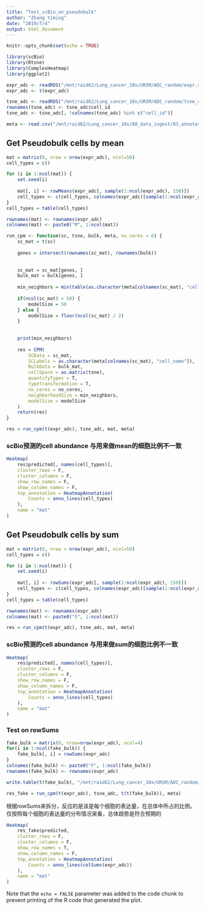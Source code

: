 ```yaml
---
title: "Test_scBio_on_pseudobulk"
author: "Zhang Yiming"
date: "2019/7/4"
output: html_document
---
```


```r
knitr::opts_chunk$set(echo = TRUE)
```


```r
library(scBio)
library(Rtsne)
library(ComplexHeatmap)
library(ggplot2)
```


```r
expr_adc <- readRDS("/mnt/raid62/Lung_cancer_10x/URSM/ADC_random/expr.rds") 
expr_adc <- t(expr_adc)

tsne_adc <- readRDS("/mnt/raid62/Lung_cancer_10x/URSM/ADC_random/tsne_coord.rds")
rownames(tsne_adc) <- tsne_adc$cell_id
tsne_adc <- tsne_adc[, !colnames(tsne_adc) %in% c("cell_id")]

meta <- read.csv("/mnt/raid62/Lung_cancer_10x/00_data_ingest/03_annotation_csv/20190506_meta.csv", row.names = 1)
```




## Get Pseudobulk cells by mean
```r

mat = matrix(0, nrow = nrow(expr_adc), ncol=50)
cell_types = c()

for (i in 1:ncol(mat)) {
    set.seed(i)
    
    mat[, i] <- rowMeans(expr_adc[, sample(1:ncol(expr_adc), 150)])
    cell_types <- c(cell_types, colnames(expr_adc)[sample(1:ncol(expr_adc), 150)])
}
cell_types = table(cell_types)

rownames(mat) <- rownames(expr_adc)
colnames(mat) <- paste0("M", 1:ncol(mat))
```


```r
run_cpm <- function(sc, tsne, bulk, meta, no_cores = 6) {
    sc_mat = t(sc)
    
    genes = intersect(rownames(sc_mat), rownames(bulk))
    
    
    sc_mat = sc_mat[genes, ]
    bulk_mat = bulk[genes, ]
    
    min_neighbors = min(table(as.character(meta[colnames(sc_mat), "cell_name"]))) - 1
    
    if(ncol(sc_mat) > 50) {
        modelSize = 50
    } else {
        modelSize = floor(ncol(sc_mat) / 2)
    }
    
    
    print(min_neighbors)
    
    res = CPM(
        SCData = sc_mat, 
        SCLabels = as.character(meta[colnames(sc_mat), "cell_name"]), 
        BulkData = bulk_mat, 
        cellSpace = as.matrix(tsne), 
        quantifyTypes = T, 
        typeTransformation = T, 
        no_cores = no_cores,
        neighborhoodSize = min_neighbors,
        modelSize = modelSize
    ) 
    return(res)
}
```

```R
res = run_cpm(t(expr_adc), tsne_adc, mat, meta)
```

### scBio预测的cell abundance 与用来做mean的细胞比例不一致
```r
Heatmap(
    res$predicted[, names(cell_types)], 
    cluster_rows = F,
    cluster_columns = F, 
    show_row_names = F,
    show_column_names = F,
    top_annotation = HeatmapAnnotation(
        Counts = anno_lines(cell_types)
    ),
    name = "mat"
)
```


## Get Pseudobulk cells by sum
```r
mat = matrix(0, nrow = nrow(expr_adc), ncol=50)
cell_types = c()

for (i in 1:ncol(mat)) {
    set.seed(i)
    
    mat[, i] <- rowSums(expr_adc[, sample(1:ncol(expr_adc), 150)])
    cell_types <- c(cell_types, colnames(expr_adc)[sample(1:ncol(expr_adc), 150)])
}
cell_types = table(cell_types)

rownames(mat) <- rownames(expr_adc)
colnames(mat) <- paste0("S", 1:ncol(mat))
```


```R
res = run_cpm(t(expr_adc), tsne_adc, mat, meta)
```

### scBio预测的cell abundance 与用来做sum的细胞比例不一致
```r
Heatmap(
    res$predicted[, names(cell_types)], 
    cluster_rows = F,
    cluster_columns = F, 
    show_row_names = F,
    show_column_names = F,
    top_annotation = HeatmapAnnotation(
        Counts = anno_lines(cell_types)
    ),
    name = "mat"
)
```


### Test on rowSums
```r
fake_bulk = matrix(0, nrow=nrow(expr_adc), ncol=4)
for(i in 1:ncol(fake_bulk)) {
    fake_bulk[, i] = rowSums(expr_adc)
}
colnames(fake_bulk) <- paste0("F", 1:ncol(fake_bulk))
rownames(fake_bulk) <- rownames(expr_adc)

write.table(t(fake_bulk), "/mnt/raid62/Lung_cancer_10x/URSM/ADC_random/fake_bulk.csv", row.names = F, col.names = F, sep = ",")
```


```r
res_fake = run_cpm(t(expr_adc), tsne_adc, t(t(fake_bulk)), meta)
```

根据rowSums来拆分，反应的是该是每个细胞的表达量，在总体中所占的比例。仅按照每个细胞的表达量的分布情况来看，总体趋势是符合预期的
```r
Heatmap(
    res_fake$predicted,
    cluster_rows = F,
    cluster_columns = F,
    show_row_names = T,
    show_column_names = F,
    top_annotation = HeatmapAnnotation(
        Counts = anno_lines(colSums(expr_adc))
    ),
    name = "mat"
)
```


Note that the `echo = FALSE` parameter was added to the code chunk to prevent printing of the R code that generated the plot.
